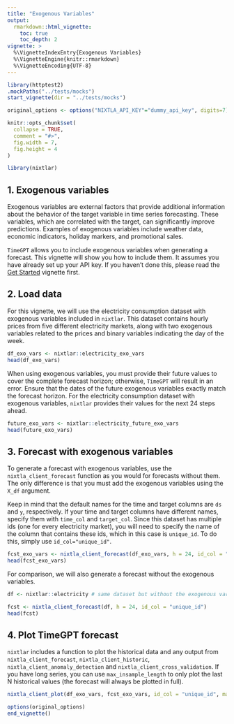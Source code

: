 ```yaml
---
title: "Exogenous Variables"
output: 
  rmarkdown::html_vignette:
    toc: true 
    toc_depth: 2
vignette: >
  %\VignetteIndexEntry{Exogenous Variables}
  %\VignetteEngine{knitr::rmarkdown}
  %\VignetteEncoding{UTF-8}
---
```

```r
library(httptest2)
.mockPaths("../tests/mocks")
start_vignette(dir = "../tests/mocks")

original_options <- options("NIXTLA_API_KEY"="dummy_api_key", digits=7)

knitr::opts_chunk$set(
  collapse = TRUE,
  comment = "#>", 
  fig.width = 7, 
  fig.height = 4
)
```

```r
library(nixtlar)
```

## 1. Exogenous variables 

Exogenous variables are external factors that provide additional information about the behavior of the target variable in time series forecasting. These variables, which are correlated with the target, can significantly improve predictions. Examples of exogenous variables include weather data, economic indicators, holiday markers, and promotional sales.

`TimeGPT` allows you to include exogenous variables when generating a forecast. This vignette will show you how to include them. It assumes you have already set up your API key. If you haven't done this, please read the [Get Started](https://nixtla.github.io/nixtlar/articles/anomaly-detection.html) vignette first. 

## 2. Load data 

For this vignette, we will use the electricity consumption dataset with exogenous variables included in `nixtlar`. This dataset contains hourly prices from five different electricity markets, along with two exogenous variables related to the prices and binary variables indicating the day of the week.

````r
df_exo_vars <- nixtlar::electricity_exo_vars
head(df_exo_vars)
````

When using exogenous variables, you must provide their future values to cover the complete forecast horizon; otherwise, `TimeGPT` will result in an error. Ensure that the dates of the future exogenous variables exactly match the forecast horizon. For the electricity consumption dataset with exogenous variables, `nixtlar` provides their values for the next 24 steps ahead.

````r
future_exo_vars <- nixtlar::electricity_future_exo_vars
head(future_exo_vars)
````

## 3. Forecast with exogenous variables 

To generate a forecast with exogenous variables, use the `nixtla_client_forecast` function as you would for forecasts without them. The only difference is that you must add the exogenous variables using the `X_df` argument.

Keep in mind that the default names for the time and target columns are `ds` and `y`, respectively. If your time and target columns have different names, specify them with `time_col` and `target_col`. Since this dataset has multiple ids (one for every electricity market), you will need to specify the name of the column that contains these ids, which in this case is `unique_id`. To do this, simply use `id_col="unique_id"`.  

````r
fcst_exo_vars <- nixtla_client_forecast(df_exo_vars, h = 24, id_col = "unique_id", X_df = future_exo_vars)
head(fcst_exo_vars)
````

For comparison, we will also generate a forecast without the exogenous variables. 

````r
df <- nixtlar::electricity # same dataset but without the exogenous variables

fcst <- nixtla_client_forecast(df, h = 24, id_col = "unique_id")
head(fcst)
````

## 4. Plot TimeGPT forecast

`nixtlar` includes a function to plot the historical data and any output from `nixtla_client_forecast`, `nixtla_client_historic`, `nixtla_client_anomaly_detection` and `nixtla_client_cross_validation`. If you have long series, you can use `max_insample_length` to only plot the last N historical values (the forecast will always be plotted in full). 

```r
nixtla_client_plot(df_exo_vars, fcst_exo_vars, id_col = "unique_id", max_insample_length = 500)
```

```r
options(original_options)
end_vignette()
```
